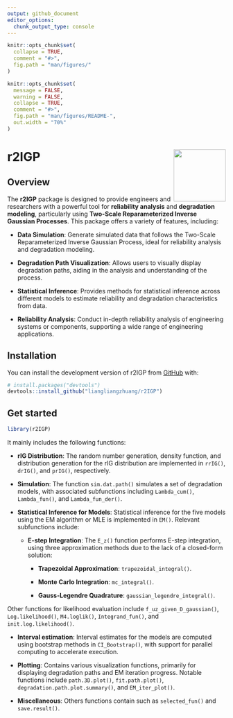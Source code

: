 ```yaml
---
output: github_document
editor_options: 
  chunk_output_type: console
---
```


```r
knitr::opts_chunk$set(
  collapse = TRUE,
  comment = "#>",
  fig.path = "man/figures/"
)
```

```r
knitr::opts_chunk$set(
  message = FALSE,
  warning = FALSE,
  collapse = TRUE,
  comment = "#>",
  fig.path = "man/figures/README-",
  out.width = "70%"
)
```

# r2IGP <img src='man/figures/logo.png' align="right" height="120" />


<!-- badges: start -->
<!-- [![R-CMD-check](https://github.com/liangliangzhuang/r2IGP/actions/workflows/R-CMD-check.yaml/badge.svg)](https://github.com/liangliangzhuang/r2IGP/actions/workflows/R-CMD-check.yaml) -->
<!-- [![Codecov test coverage](https://codecov.io/gh/liangliangzhuang/r2IGP/graph/badge.svg)](https://app.codecov.io/gh/liangliangzhuang/r2IGP) -->
<!-- badges: end -->

## Overview

The **r2IGP** package is designed to provide engineers and researchers with a powerful tool for **reliability analysis** and **degradation modeling**, particularly using **Two-Scale Reparameterized Inverse Gaussian Processes**. This package offers a variety of features, including:

- **Data Simulation**: Generate simulated data that follows the Two-Scale Reparameterized Inverse Gaussian Process, ideal for reliability analysis and degradation modeling. 

- **Degradation Path Visualization**: Allows users to visually display degradation paths, aiding in the analysis and understanding of the process.

- **Statistical Inference**: Provides methods for statistical inference across different models to estimate reliability and degradation characteristics from data.

- **Reliability Analysis**: Conduct in-depth reliability analysis of engineering systems or components, supporting a wide range of engineering applications.


## Installation

You can install the development version of r2IGP from [GitHub](https://github.com/) with:

```r
# install.packages("devtools")
devtools::install_github("liangliangzhuang/r2IGP")
```

## Get started 

```r
library(r2IGP)
```

It mainly includes the following functions:

- **rIG Distribution**: The random number generation, density function, and distribution generation for the rIG distribution are implemented in `rrIG()`, `drIG()`, and `prIG()`, respectively.  

- **Simulation**: The function `sim.dat.path()` simulates a set of degradation models, with associated subfunctions including `Lambda_cum()`, `Lambda_fun()`, and `Lambda_fun_der()`.  

- **Statistical Inference for Models**: Statistical inference for the five models using the EM algorithm or MLE is implemented in `EM()`. Relevant subfunctions include:  
  
   - **E-step Integration**: The `E_z()` function performs E-step integration, using three approximation methods due to the lack of a closed-form solution:  
    
        - **Trapezoidal Approximation**: `trapezoidal_integral()`.
       
        - **Monte Carlo Integration**: `mc_integral()`.
     
        - **Gauss-Legendre Quadrature**: `gaussian_legendre_integral()`. 

Other functions for likelihood evaluation include `f_uz_given_D_gaussian()`, `Log.likelihood()`, `M4.loglik()`, `Integrand_fun()`, and `init.log.likelihood()`.  

- **Interval estimation**: Interval estimates for the models are computed using bootstrap methods in `CI_Bootstrap()`, with support for parallel computing to accelerate execution.

- **Plotting**:  Contains various visualization functions, primarily for displaying degradation paths and EM iteration progress. Notable functions include `path.3D.plot()`, `fit.path.plot()`, `degradation.path.plot.summary()`, and `EM_iter_plot()`.  

- **Miscellaneous**: Others functions contain such as `selected_fun()` and `save.result()`.



<!-- ## Articles -->

<!-- [Simulation data analysis](https://liangliangzhuang.github.io/r2IGP/docs/articles/Simulation-data-analysis.html) -->




